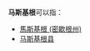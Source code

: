 {{noteTA
|G1=USState
|G2=地名
}}
'''马斯基根'''可以指：
* [[馬斯基根_(密歇根州)|馬斯基根 (密歇根州)]]
* [[马斯基根县|马斯基根县]]

{{Dab|M|Cat=四字地名译名消歧义}}